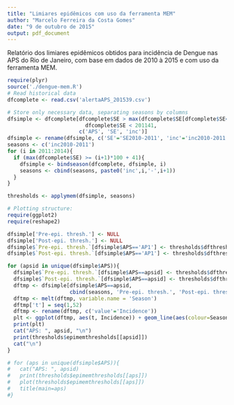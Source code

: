 ```yaml
---
title: "Limiares epidêmicos com uso da ferramenta MEM"
author: "Marcelo Ferreira da Costa Gomes"
date: "9 de outubro de 2015"
output: pdf_document
---
```


Relatório dos limiares epidêmicos obtidos para incidência de Dengue nas APS do Rio de Janeiro, com base em dados de 2010 à 2015 e com uso da ferramenta MEM.

```r
require(plyr)
source('./dengue-mem.R')
# Read historical data
dfcomplete <- read.csv('alertaAPS_201539.csv')

# Store only necessary data, separating seasons by columns
dfsimple <- dfcomplete[dfcomplete$SE > max(dfcomplete$SE[dfcomplete$SE<201100])-12 &
                         dfcomplete$SE < 201141,
                       c('APS', 'SE', 'inc')]
dfsimple <- rename(dfsimple, c('SE'='SE2010-2011', 'inc'='inc2010-2011'))
seasons <- c('inc2010-2011')
for (i in 2011:2014){
  if (max(dfcomplete$SE) >= (i+1)*100 + 41){
    dfsimple <- bindseason(dfcomplete, dfsimple, i)
    seasons <- cbind(seasons, paste0('inc',i,'-',i+1))
  }
}

thresholds <- applymem(dfsimple, seasons)
```


```r
# Plotting structure:
require(ggplot2)
require(reshape2)

dfsimple['Pre-epi. thresh.'] <- NULL
dfsimple['Post-epi. thresh.'] <- NULL
dfsimple$`Pre-epi. thresh.`[dfsimple$APS=='AP1'] <- thresholds$dfthresholds$pre[thresholds$dfthresholds$aps=='AP1']
dfsimple$`Post-epi. thresh.`[dfsimple$APS=='AP1'] <- thresholds$dfthresholds$pos[thresholds$dfthresholds$aps=='AP1']

for (apsid in unique(dfsimple$APS)){
  dfsimple$`Pre-epi. thresh.`[dfsimple$APS==apsid] <- thresholds$dfthresholds$pre[thresholds$dfthresholds$aps==apsid]
  dfsimple$`Post-epi. thresh.`[dfsimple$APS==apsid] <- thresholds$dfthresholds$pos[thresholds$dfthresholds$aps==apsid]
  dftmp <- dfsimple[dfsimple$APS==apsid,
                    cbind(seasons, 'Pre-epi. thresh.', 'Post-epi. thresh.')]
  dftmp <- melt(dftmp, variable.name = 'Season')
  dftmp['t'] = seq(1,52)
  dftmp <- rename(dftmp, c('value'='Incidence'))
  plt <- ggplot(dftmp, aes(t, Incidence)) + geom_line(aes(colour=Season)) + ggtitle(apsid) +scale_x_continuous(breaks=seq(0,55,5), limits=c(1,52))
  print(plt)
  cat("APS: ", apsid, "\n")
  print(thresholds$epimemthresholds[[apsid]])
  cat("\n")
}

# for (aps in unique(dfsimple$APS)){
#   cat("APS: ", apsid)
#   print(thresholds$epimemthresholds[[aps]])
#   plot(thresholds$epimemthresholds[[aps]])
#   title(main=aps)
#}
```
